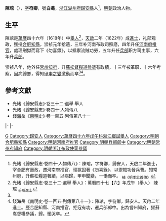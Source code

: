 '''陳琯'''（{{bd|16世紀||1644年}}），[[表字|字]]'''符卿'''，號'''白菴'''，[[浙江等處承宣布政使司|浙江]][[湖州府|湖州府]][[歸安縣|歸安縣]]人<ref name=djs>光緒《歸安縣志·卷四十·人物傳八》：陳琯，字符卿，歸安人，天啟二年進士，宰合肥有惠政，遷河南府推官，理獄囚著《勿喜錄》，以禦賊功晉兵曹。知常州府，升蘇松糧道著績，以病歸，甲申聞變，一慟而卒。 <sub>補《明季忠義傳》</sub></ref>，[[明朝|明朝]]政治人物。

==生平==
陳琯是[[萬曆|萬曆]]四十六年（1618年）中[[舉人|舉人]]<ref>光緒《歸安縣志·卷三十二·選舉 舉人》：萬曆四十七【六】年戊午（舉人） 陳琯 <sub>壬戌進士</sub></ref>，[[天啟_(明朝)|天啟]]二年（1622年）成[[進士|進士]]，礼部观政，獲授[[合肥縣|合肥]][[知縣|知縣]]，崇祯元年拾遗，三年补河南布政司照磨，四年升任[[河南府|河南府]][[推官|推官]]，處理刑獄而寫下《勿喜錄》，以抵禦流賊功勞，五年升任[[兵部|兵部]]职方司主事，六年升[[郎中_(官職)|兵部]]。

崇祯八年，他外任[[常州府|常州]][[知府|知府]]，升[[蘇松督糧道|蘇松督糧道]][[參議|參議]]有政績，十三年被革职，十六年考察，因病歸鄉，得知[[甲申之變|甲申之變]]激動而卒<ref name=djs/><ref>錢海岳《南明史·卷一百五·列傳第八十一》：陳琯，字符卿，歸安人。天啟二年進士。歷合肥知縣、河南推官，拒寇有功，遷兵部郎中。出為嘗州知府，擢蘇嵩督糧參議，歸。慟哭卒。</ref>。

==參考文獻==
{{reflist}}
*光緒《歸安縣志》·卷三十二·選舉 舉人
*光緒《歸安縣志》·卷四十·人物傳八
*[[錢海岳|錢海岳]]《[[南明史_(錢海岳)|南明史]]》·卷一百五·列傳第八十一

{{start box}}
{{s-off}}
{{s-before|[[劉徽_(萬曆進士)|劉徽]]}}
{{s-title|明朝合肥縣知縣|天啟年間}}
{{s-after|[[鄭子壽|鄭子壽]]}}
|-
{{s-before|[[鄧塤|鄧塤]]}}
{{s-title|明朝河南府推官|天啟年間－崇禎年間}}
{{s-after|[[楊千古|楊千古]]}}
|-
{{s-before|[[王觀光|王觀光]]}}
{{s-title|明朝常州府知府|1635年－1641年}}
{{s-after|[[吳兆壆|吳兆壆]]}}
{{end box}}

{{天啓二年壬戌科殿試金榜}}

{{Authority control}}

{{DEFAULTSORT:}}
[[Category:陈姓|G]]
[[Category:歸安人|Category:歸安人]]
[[Category:萬曆四十六年戊午科浙江鄉試舉人|Category:萬曆四十六年戊午科浙江鄉試舉人]]
[[Category:明朝合肥縣知縣|Category:明朝合肥縣知縣]]
[[Category:明朝河南府推官|Category:明朝河南府推官]]
[[Category:明朝兵部郎中|Category:明朝兵部郎中]]
[[Category:明朝常州府知府|Category:明朝常州府知府]]
[[Category:明朝浙江布政使司參議|Category:明朝浙江布政使司參議]]